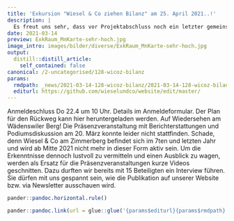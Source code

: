 ```yaml
---
title: 'Exkursion "Wiesel & Co ziehen Bilanz" am 25. April 2021..!'
description: |
  Es freut uns sehr, dass vor Projektabschluss noch ein letzter gemeinsamer Austausch mit einer Exkursion und anschliessendem Zmittag möglich ist! -> am Sonntag, 25. April, 9.30 bis ca. 12 Uhr am Wädenswiler Berg   Wir werden allen Typen von Lebensraum-Massnahmen begegnen, die unser Projekt «Wiesel & Co am Zimmerberg» zum Ziel hat. Seit 2014 wurden mehr als 450 Klein- und Grossstrukturen realisiert und acht Streuhütten in Stand gestellt. Was bewog die Landwirte sich zu beteiligen und wie haben die Kleinraubtiere auf die Aufwertungen angesprochen? Die gewonnenen Erkenntnisse sollen auch einen Blick für die Zukunft ermöglichen. Die Einladung richtet sich an alle beteiligten Sektoren: interessierte Bevölkerung, Landwirtschaft, Behörden, Jagd, Naturschutz, Forschung & Planung etc. Wir freuen uns über eine rege Beteiligung an diesem finalen Informationsaustausch! Aufgrund den herrschenden Einschränkungen ist eine Anmeldung für die Exkursion und den anschliessenden, optionalen Zmittag vorausgesetzt - Teilnehmerzahl auf 42 beschränkt. 
date: 2021-03-14
preview: ExkRaum_MnKarte-sehr-hoch.jpg
image_intro: images/bilder/diverse/ExkRaum_MnKarte-sehr-hoch.jpg
output:
  distill::distill_article:
    self_contained: false
canonical: /2-uncategorised/128-wicoz-bilanz
params:
  rmdpath: _news/2021-03-14-128-wicoz-bilanz/2021-03-14-128-wicoz-bilanz.Rmd
  editurl: https://github.com/wieselundco/website/edit/master/
---
```


Anmeldeschluss Do 22.4 um 10 Uhr. Details im Anmeldeformular. Der Plan für den Rückweg kann hier heruntergeladen werden. Auf Wiedersehen am Wädenswiler Berg!   Die Präsenzveranstaltung mit Berichterstattungen und Podiumsdiskussion am 20. März konnte leider nicht stattfinden. Schade, denn Wiesel & Co am Zimmerberg befindet sich im 7ten und letzten Jahr und wird ab Mitte 2021 nicht mehr in dieser Form aktiv sein. Um die Erkenntnisse dennoch lustvoll zu vermitteln und einen Ausblick zu wagen, werden als Ersatz für die Präsenzveranstaltungen kurze Videos geschnitten. Dazu durften wir bereits mit 15 Beteiligten ein Interview führen. Sie dürfen mit uns gespannt sein, wie die Publikation auf unserer Website bzw. via Newsletter ausschauen wird. 




```r
pander::pandoc.horizontal.rule()

pander::pandoc.link(url = glue::glue('{params$editurl}{params$rmdpath}'),text = 'Artikel bearbeiten')
```

<!--http://wieselundco.ch/2-uncategorised/128-wicoz-bilanz-->
